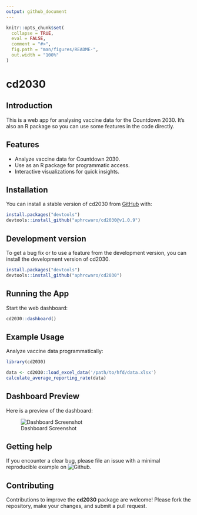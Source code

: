 ```yaml
---
output: github_document
---
```


<!-- README.md is generated from README.Rmd. Please edit that file -->

```r
knitr::opts_chunk$set(
  collapse = TRUE,
  eval = FALSE,
  comment = "#>",
  fig.path = "man/figures/README-",
  out.width = "100%"
)
```

# cd2030

<!-- badges: start -->
<!-- badges: end -->

## Introduction

This is a web app for analysing vaccine data for the Countdown 2030. It's also an
R package so you can use some features in the code directly. 

## Features

- Analyze vaccine data for Countdown 2030.
- Use as an R package for programmatic access.
- Interactive visualizations for quick insights.

## Installation

You can install a stable version of cd2030 from [GitHub](https://github.com/) with:

```r
install.packages("devtools")
devtools::install_github("aphrcwaro/cd2030@v1.0.9")
```

## Development version

To get a bug fix or to use a feature from the development version, you can install
the development version of cd2030.

```r
install.packages("devtools")
devtools::install_github("aphrcwaro/cd2030")
```

## Running the App

Start the web dashboard:

```r
cd2030::dashboard()
```

## Example Usage

Analyze vaccine data programmatically:

```r
library(cd2030)

data <- cd2030::load_excel_data('/path/to/hfd/data.xlsx')
calculate_average_reporting_rate(data)
```

## Dashboard Preview

Here is a preview of the dashboard:

![Dashboard Screenshot](man/figures/dashboard.jpeg)

## Getting help

If you encounter a clear bug, please file an issue with a minimal reproducible example on 
![Github](https://github.com/aphrcwaro/cd2030/issues).

## Contributing

Contributions to improve the **cd2030** package are welcome! Please fork the repository, 
make your changes, and submit a pull request.

